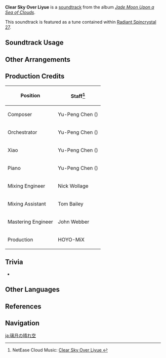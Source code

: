 {{Soundtrack Infobox
|image          = Jade Moon Upon a Sea of Clouds.png
|album          = Jade Moon Upon a Sea of Clouds
|disc           = 1
|number         = 08
|featured       =
|featured2      =
|featured3      =
|featured_disc  =
|featured_disc2 =
|featured_disc3 =
|youtube_id     = P5lgF-OmqC4
|spotify_id     = 2ceLH0wzOEY4mCBC3xAPpt
|previous       = Call It a Day in Liyue
|next           = A Transparent Moon (Liuli Pavilion)
}}
'''Clear Sky Over Liyue''' is a [[soundtrack]] from the album ''[[Jade Moon Upon a Sea of Clouds]]''.

This soundtrack is featured as a tune contained within [[Radiant Spincrystal 27]].

==Soundtrack Usage==
{{Soundtrack Usage
|location = Liyue Harbor//night;;Sea of Clouds//clear sky
|eventgameplay = Genshin Concert/2023 Melodies of an Endless Journey Scenic Vistas
|teapot   = 27
}}

==Other Arrangements==
{{Files by Category Gallery|Media Using an Unreleased Arrangement of Clear Sky Over Liyue Soundtrack}}

==Production Credits==
{| class="wikitable"
! Position
! Staff<ref>NetEase Cloud Music: [https://music.163.com/#/song?id=1492276420 Clear Sky Over Liyue {{zh|璃月的晴空}}]</ref>
|-
! Composer
| Yu-Peng Chen ({{zh|陈致逸}})
|-
! Orchestrator
| Yu-Peng Chen ({{zh|陈致逸}})
|-
! Xiao
| Yu-Peng Chen ({{zh|陈致逸}})
|-
! Piano
| Yu-Peng Chen ({{zh|陈致逸}})
|-
! Mixing Engineer
| Nick Wollage
|-
! Mixing Assistant
| Tom Bailey
|-
! Mastering Engineer
| John Webber
|-
! Production
| HOYO-MiX
|}

==Trivia==
* {{Transclude|Moon in One's Cup|MoonCup|section=1}}

==Other Languages==
{{Other Languages
|en       = Clear Sky Over Liyue
|zhs      = 璃月的晴空
|zhs_rm   = Líyuè de Qíngkōng
|zht      = 璃月的晴空
|zht_rm   = Líyuè de Qíngkōng
|zh_tl    = Liyue's Clear Sky
|ja       = 璃月の晴れ空
|ja_rm    = Riiywe no Harezora{{Assumed}}
|ja_tl    = Liyue's Clear Sky
|ko       = Clear Sky Over Liyue<ref name="RS15">{{Ref/Item|Radiant Spincrystal 27|note=Korean, Spanish, French, Russian, Thai, Vietnamese, German, Indonesian, Portuguese, Turkish, Italian}}</ref>
|es       = Clear Sky Over Liyue<ref name="RS15" /> / Cielo límpido sobre Liyue<ref name="MoM>[[Iridescent Arataki Rockin' for Life Tour de Force of Awesomeness/A Meeting of Melodies|A Meeting of Melodies]]</ref>
|es_tl    = Clear Sky Over Liyue
|fr       = Clear Sky Over Liyue<ref name="RS15" />
|ru       = Clear Sky Over Liyue<ref name="RS15" />
|th       = Clear Sky Over Liyue<ref name="RS15" /> / ท้องฟ้าแจ่มใสของ Liyue<ref name="MoM />
|th_rm    = 
|th_tl    = 
|vi       = Ngày Nắng Tại Liyue<ref name="RS15" />
|vi_tl    = Sunny Day at Liyue
|de       = Clear Sky Over Liyue<ref name="RS15" />
|id       = Clear Sky Over Liyue<ref name="RS15" />
|pt       = Clear Sky Over Liyue<ref name="RS15" />
|tr       = Clear Sky Over Liyue<ref name="RS15" />
|it       = Clear Sky Over Liyue<ref name="RS15" />
}}

==References==
{{Reflist}}

==Navigation==
{{Soundtrack Navbox|Jade Moon Upon a Sea of Clouds}}

[[ja:璃月の晴れ空]]